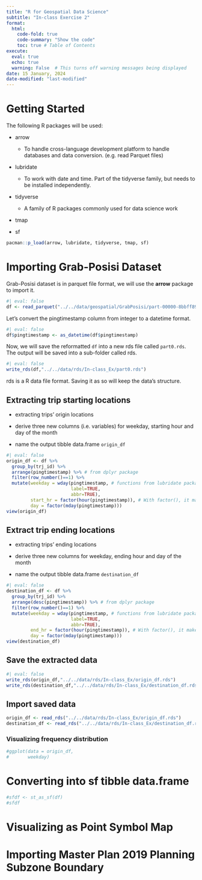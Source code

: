 ```yaml
---
title: "R for Geospatial Data Science"
subtitle: "In-class Exercise 2"
format:
  html:
    code-fold: true
    code-summary: "Show the code"
    toc: true # Table of Contents
execute:
  eval: true
  echo: true
  warning: False  # This turns off warning messages being displayed
date: 15 January, 2024
date-modified: "last-modified"
---
```


# Getting Started

The following R packages will be used:

-   arrow

    -   To handle cross-language development platform to handle databases and data conversion. (e.g. read Parquet files)

-   lubridate

    -   To work with date and time. Part of the tidyverse family, but needs to be installed independently.

-   tidyverse

    -   A family of R packages commonly used for data science work

-   tmap

-   sf

```r
pacman::p_load(arrow, lubridate, tidyverse, tmap, sf)
```

# Importing Grab-Posisi Dataset

Grab-Posisi dataset is in parquet file format, we will use the **arrow** package to import it.

```r
#| eval: false
df <- read_parquet("../../data/geospatial/GrabPosisi/part-00000-8bbff892-97d2-4011-9961-703e38972569.c000.snappy.parquet")
```

Let's convert the pingtimestamp column from integer to a datetime format.

```r
#| eval: false
df$pingtimestamp <- as_datetime(df$pingtimestamp)
```

Now, we will save the reformatted `df` into a new rds file called `part0.rds`. The output will be saved into a sub-folder called rds.

```r
#| eval: false
write_rds(df,"../../data/rds/In-class_Ex/part0.rds")
```

rds is a R data file format. Saving it as so will keep the data's structure.

## Extracting trip starting locations

-   extracting trips' origin locations

-   derive three new columns (i.e. variables) for weekday, starting hour and day of the month

-   name the output tibble data.frame `origin_df`

```r
#| eval: false
origin_df <- df %>%
  group_by(trj_id) %>%
  arrange(pingtimestamp) %>% # from dplyr package
  filter(row_number()==1) %>%
  mutate(weekday = wday(pingtimestamp, # functions from lubridate package
                        label=TRUE,
                        abbr=TRUE),
         start_hr = factor(hour(pingtimestamp)), # With factor(), it makes it ordinal
         day = factor(mday(pingtimestamp)))
view(origin_df)
```

## Extract trip ending locations

-   extracting trips' ending locations

-   derive three new columns for weekday, ending hour and day of the month

-   name the output tibble data.frame `destination_df`

```r
#| eval: false
destination_df <- df %>%
  group_by(trj_id) %>%
  arrange(desc(pingtimestamp)) %>% # from dplyr package
  filter(row_number()==1) %>%
  mutate(weekday = wday(pingtimestamp, # functions from lubridate package
                        label=TRUE,
                        abbr=TRUE),
         end_hr = factor(hour(pingtimestamp)), # With factor(), it makes it ordinal
         day = factor(mday(pingtimestamp)))
view(destination_df)
```

## Save the extracted data
```r
#| eval: false
write_rds(origin_df,"../../data/rds/In-class_Ex/origin_df.rds")
write_rds(destination_df,"../../data/rds/In-class_Ex/destination_df.rds")
```

## Import saved data
```r
origin_df <- read_rds("../../data/rds/In-class_Ex/origin_df.rds")
destination_df <- read_rds("../../data/rds/In-class_Ex/destination_df.rds")
```

### Visualizing frequency distribution

```r
#ggplot(data = origin_df,
#       weekday)
```

# Converting into sf tibble data.frame

```r
#sfdf <- st_as_sf(df)
#sfdf
```

# Visualizing as Point Symbol Map

# Importing Master Plan 2019 Planning Subzone Boundary
